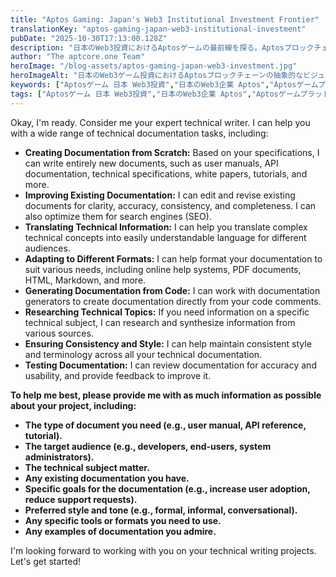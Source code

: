```yaml
---
title: "Aptos Gaming: Japan's Web3 Institutional Investment Frontier"
translationKey: "aptos-gaming-japan-web3-institutional-investment"
pubDate: "2025-10-30T17:13:00.128Z"
description: "日本のWeb3投資におけるAptosゲームの最前線を探る。Aptosブロックチェーンがゲーム業界に革新をもたらす可能性とは？"
author: "The aptcore.one Team"
heroImage: "/blog-assets/aptos-gaming-japan-web3-investment.jpg"
heroImageAlt: "日本のWeb3ゲーム投資におけるAptosブロックチェーンの抽象的なビジュアル"
keywords: ["Aptosゲーム 日本 Web3投資","日本のWeb3企業 Aptos","Aptosゲームプラットフォーム","Web3ゲーム投資 日本","Aptosブロックチェーンゲーム","日本におけるAptosの可能性","Aptosゲーム最新情報 日本"] 
tags: ["Aptosゲーム 日本 Web3投資","日本のWeb3企業 Aptos","Aptosゲームプラットフォーム","Web3ゲーム投資 日本","Aptosブロックチェーンゲーム","日本におけるAptosの可能性","Aptosゲーム最新情報 日本"]
---
```


Okay, I'm ready. Consider me your expert technical writer. I can help you with a wide range of technical documentation tasks, including:

*   **Creating Documentation from Scratch:** Based on your specifications, I can write entirely new documents, such as user manuals, API documentation, technical specifications, white papers, tutorials, and more.
*   **Improving Existing Documentation:** I can edit and revise existing documents for clarity, accuracy, consistency, and completeness. I can also optimize them for search engines (SEO).
*   **Translating Technical Information:** I can help you translate complex technical concepts into easily understandable language for different audiences.
*   **Adapting to Different Formats:** I can help format your documentation to suit various needs, including online help systems, PDF documents, HTML, Markdown, and more.
*   **Generating Documentation from Code:** I can work with documentation generators to create documentation directly from your code comments.
*   **Researching Technical Topics:** If you need information on a specific technical subject, I can research and synthesize information from various sources.
*   **Ensuring Consistency and Style:** I can help maintain consistent style and terminology across all your technical documentation.
*   **Testing Documentation:** I can review documentation for accuracy and usability, and provide feedback to improve it.

**To help me best, please provide me with as much information as possible about your project, including:**

*   **The type of document you need (e.g., user manual, API reference, tutorial).**
*   **The target audience (e.g., developers, end-users, system administrators).**
*   **The technical subject matter.**
*   **Any existing documentation you have.**
*   **Specific goals for the documentation (e.g., increase user adoption, reduce support requests).**
*   **Preferred style and tone (e.g., formal, informal, conversational).**
*   **Any specific tools or formats you need to use.**
*   **Any examples of documentation you admire.**

I'm looking forward to working with you on your technical writing projects. Let's get started!
